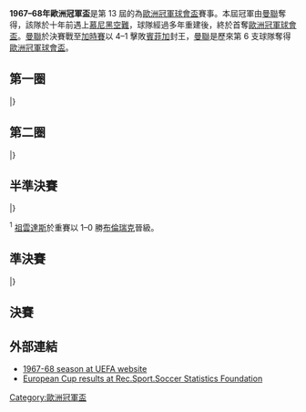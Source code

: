 {{NoteTA
|G1=football
|G2=uefa
}}
{{Infobox 國際足球賽事賽季
| tourney_name          = 歐洲冠軍盃
| year                  = 1967–68
| image                 = Old Wembley Stadium (external view).jpg
| size                  = 300px
| caption               = 決賽於[[倫敦|倫敦]]的[[溫布利球場_(1923年)|溫布萊球場]]舉行
| edition               = 13
| defending_champ_other = {{flagicon|SCO}} [[凱爾特人足球俱樂部|些路迪]]
| dates                 = 1967年9月20日–1968年5月29日
| num_teams             = 32 隊
| associations          = 32
| champion_other        = {{flagicon|ENG}} [[曼徹斯特聯足球俱樂部|曼聯]]
| count                 = 1
| second_other          = {{flagicon|POR}} [[里斯本與本菲卡體育|賓菲加]]
| matches               = 60
| goals                 = 162
| attendance            = 
| top_scorer            = {{flagicon|POR}} [[尤西比奧|尤西比奧]]（6 球）
| player                = 
| prevseason            = [[1966–67年歐洲冠軍盃|1966–67]]
| nextseason            = [[1968–69年歐洲冠軍盃|1968–69]]
}}

'''1967–68年歐洲冠軍盃'''是第 13 屆的為[[歐洲冠軍聯賽|歐洲冠軍球會盃]]賽事。本屆冠軍由[[曼徹斯特聯足球俱樂部|曼聯]]奪得，該隊於十年前遇上[[慕尼黑空難|慕尼黑空難]]，球隊經過多年重建後，終於首奪[[歐洲冠軍聯賽|歐洲冠軍球會盃]]。[[曼徹斯特聯足球俱樂部|曼聯]]於決賽戰至[[加時賽|加時賽]]以 4–1 擊敗[[里斯本與本菲卡體育俱樂部|賓菲加]]封王，[[曼徹斯特聯足球俱樂部|曼聯]]是歷來第 6 支球隊奪得[[歐洲冠軍聯賽|歐洲冠軍球會盃]]。

== 第一圈 ==
{{TwoLegStart}}
{{TwoLegResult|[[尼科西亞奧林匹克|尼科西亞奧林比亞高斯]]|CYP|3–5|'''[[薩拉熱窩足球俱樂部|薩拉熱窩]]'''|YUG|2–2|1–3}}
{{TwoLegResult|'''[[曼徹斯特聯足球俱樂部|曼聯]]'''|ENG|4–0|[[希伯尼安斯足球俱樂部|希伯尼恩斯]]|MLT|4–0|0–0}}
{{TwoLegResult|[[凱爾特人足球俱樂部|些路迪]]|SCO|2–3|'''[[基輔迪納摩足球俱樂部|基輔戴拿模]]'''|URS|1–2|1–1}}
{{TwoLegResult|'''[[戈爾尼克扎布熱|薩比利斯]]'''|POL|4–0|[[佐加頓斯IF|佐加頓斯]]|SWE|3–0|1–0}}
{{TwoLegResult|[[巴塞爾足球俱樂部|巴素利]]|SUI|4–5|'''[[哈維德夫體育會|哈維德夫]]'''|DEN|1–2|3–3}}
{{TwoLegResult|[[阿賈克斯足球俱樂部|阿積士]]|NED|2–3|'''[[皇家馬德里足球俱樂部|皇家馬德里]]'''|ESP|var2=1945|1–1|1–2}}
{{TwoLegResult|[[史其特足球會|史其特]]|NOR|1–2|'''[[布拉格斯巴達足球俱樂部|布拉格斯巴達]]'''|TCH|0–1|1–1}}
{{TwoLegResult|[[開姆尼茨足球俱樂部|卡爾馬克思城]]|GDR|2–5|'''[[皇家安德列治體育會|安德列治]]'''|BEL|1–3|1–2}}
{{TwoLegResult|[[敦達克足球俱樂部|登克爾克]]|IRL|1–9|'''[[沃紹什體育俱樂部|華沙斯]]'''|HUN|var2=1957|0–1|1–8}}
{{TwoLegResult|'''[[瓦魯爾足球俱樂部|華路亞]]'''|ISL|4–4{{agr}}|[[埃施青年足球俱樂部|埃施祖尼斯]]|LUX|1–1|3–3}}
{{TwoLegResult|[[格倫杜蘭足球俱樂部|格倫杜蘭]]|NIR|1–1{{agr}}|'''[[里斯本與本菲卡體育俱樂部|賓菲加]]'''|POR|1–1|0–0}}
{{TwoLegResult|'''[[聖艾蒂安足球俱樂部|聖伊天]]'''|FRA|5–0|[[庫奧皮奧足球俱樂部|古比斯]]|FIN|2–0|3–0}}
{{TwoLegResult|[[貝西克塔斯體操俱樂部|比錫達斯]]|TUR|0–4|'''[[維也納迅速足球會|維也納迅速]]'''|AUT|0–1|0–3}}
{{TwoLegResult|'''[[布倫瑞克足球俱樂部|布倫瑞克]]'''|FRG|(w/o)|[[地拉那戴拿模體育會|地拉那戴拿模]]|ALB|var2=1946|–|–}}
{{TwoLegResult|[[奧林匹亞科斯足球俱樂部|奧林比亞高斯]]|GRE|var1=old|0–2|'''[[尤文圖斯足球俱樂部|祖雲達斯]]'''|ITA|0–0|0–2}}
{{TwoLegResult|[[博特夫足球俱樂部|貝迪夫]]|BUL|var1=1946|2–3|'''[[布加勒斯特迅速足球俱樂部|布加勒斯特迅速]]'''|ROU|var2=1965|2–0|0–3}}
|}

== 第二圈 ==
{{TwoLegStart}}
{{TwoLegResult|[[薩拉熱窩足球俱樂部|薩拉熱窩]]|YUG|1–2|'''[[曼徹斯特聯足球俱樂部|曼聯]]'''|ENG|0–0|1–2}}
{{TwoLegResult|[[基輔迪納摩足球俱樂部|基輔戴拿模]]|URS|2–3|'''[[戈爾尼克扎布熱|薩比利斯]]'''|POL|1–2|1–1}}
{{TwoLegResult|[[哈維德夫體育會|哈維德夫]]|DEN|3–6|'''[[皇家馬德里足球俱樂部|皇家馬德里]]'''|ESP|var2=1945|2–2|1–4}}
{{TwoLegResult|'''[[布拉格斯巴達足球俱樂部|布拉格斯巴達]]'''|TCH|6–5|[[皇家安德列治體育會|安德列治]]|BEL|3–2|3–3}}
{{TwoLegResult|'''[[沃紹什體育俱樂部|華沙斯]]'''|HUN|var1=1957|11–1|[[瓦魯爾足球俱樂部|華路亞]]|ISL|6–0|5–1}}
{{TwoLegResult|'''[[里斯本與本菲卡體育俱樂部|賓菲加]]'''|POR|2–1|[[聖艾蒂安足球俱樂部|聖伊天]]|FRA|2–0|0–1}}
{{TwoLegResult|[[維也納迅速足球會|維也納迅速]]|AUT|1–2|'''[[布倫瑞克足球俱樂部|布倫瑞克]]'''|FRG|1–0|0–2}}
{{TwoLegResult|'''[[尤文圖斯足球俱樂部|祖雲達斯]]'''|ITA|1–0|[[布加勒斯特迅速足球俱樂部|布加勒斯特迅速]]|ROU|var2=1965|1–0|0–0}}
|}

== 半準決賽 ==
{{TwoLegStart}}
{{TwoLegResult|'''[[曼徹斯特聯足球俱樂部|曼聯]]'''|ENG|2–1|[[戈爾尼克扎布熱|薩比利斯]]|POL|2–0|0–1}}
{{TwoLegResult|'''[[皇家馬德里足球俱樂部|皇家馬德里]]'''|ESP|var1=1945|4–2|[[布拉格斯巴達足球俱樂部|布拉格斯巴達]]|TCH|3–0|1–2}}
{{TwoLegResult|[[沃紹什體育俱樂部|華沙斯]]|HUN|var1=1957|0–3|'''[[里斯本與本菲卡體育俱樂部|賓菲加]]'''|POR|0–0|0–3}}
{{TwoLegResult|[[布倫瑞克足球俱樂部|布倫瑞克]]|FRG|3–3<sup>1</sup>|'''[[尤文圖斯足球俱樂部|祖雲達斯]]'''|ITA|3–2|0–1}}
|}

<sup>1</sup> [[尤文圖斯足球俱樂部|祖雲達斯]]於重賽以 1–0 勝[[布倫瑞克足球俱樂部|布倫瑞克]]晉級。

== 準決賽 ==
{{TwoLegStart}}
{{TwoLegResult|'''[[曼徹斯特聯足球俱樂部|曼聯]]'''|ENG|4–3|[[皇家馬德里足球俱樂部|皇家馬德里]]|ESP|var2=1945|1–0|3–3}}
{{TwoLegResult|'''[[里斯本與本菲卡體育俱樂部|賓菲加]]'''|POR|3–0|[[尤文圖斯足球俱樂部|祖雲達斯]]|ITA|2–0|1–0}}
|}

== 決賽 ==
{{main|1968年歐洲冠軍盃決賽}}

{{footballbox
|date = 1968年5月29日
|team1 = [[曼徹斯特聯足球俱樂部|曼聯]] {{flagicon|ENG}}
|score = 4–1
|aet = yes
|report = [https://web.archive.org/web/20131004214842/http://www.uefa.com/uefachampionsleague/season%3D1967/matches/round%3D955/match%3D62426/postmatch/lineups/index.html 報告]
|team2 = {{flagicon|POR}} [[里斯本與本菲卡體育俱樂部|賓菲加]]
|goals1 = 
|goals2 = 
|stadium = [[溫布利球場_(1923年)|溫布利球場]]，[[倫敦|倫敦]]
|attendance = 92,225
|referee = Concetto Lo Bello（[[意大利足球總會|意大利]]）
}}

== 外部連結 ==
*[http://www.uefa.com/competitions/UCL/history/Season=1967/intro.html 1967-68 season at UEFA website]{{Wayback|url=http://www.uefa.com/competitions/UCL/history/Season=1967/intro.html |date=20100126222245 }}
*[http://www.rsssf.com/ec/ecomp.html European Cup results at Rec.Sport.Soccer Statistics Foundation]{{Wayback|url=http://www.rsssf.com/ec/ecomp.html |date=20180116045414 }}

{{歐洲冠軍聯賽球季}}
{{國際俱樂部足球}}

[[Category:歐洲冠軍盃|Category:歐洲冠軍盃]]